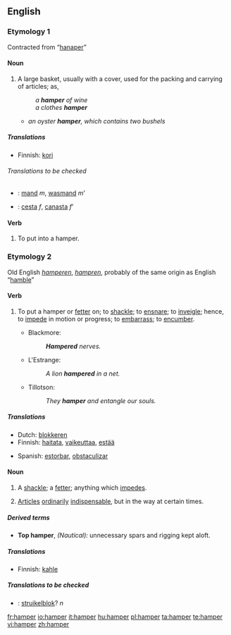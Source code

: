 ==English==

===Etymology 1===
Contracted from “[[hanaper]]”

====Noun====
{{en-noun}}

# A large basket, usually with a cover, used for the packing and carrying of articles; as,
#: ''a '''hamper''' of wine''
#: ''a clothes '''hamper'''''
#* ''an oyster '''hamper''', which contains two bushels''

=====Translations=====
{{trans-top|A large basket, usually with a cover, used for the packing and carrying of articles}}
*Finnish: [[kori]]
{{trans-mid}}
{{trans-bottom}}

======Translations to be checked======
{{checktrans}}
{{top}}
*{{ttbc|Dutch}}: [[mand]] ''m'', [[wasmand]] ''m'''
{{mid}}
*{{ttbc|Spanish}}: [[cesta]] ''f'', [[canasta]] ''f'''
{{bottom}}

====Verb====
{{en-verb}}

# {{transitive}} To put into a hamper.

===Etymology 2===
Old English ''[[hamperen]]'', ''[[hampren]]'', probably of the same origin as English “[[hamble]]”

====Verb====
{{en-verb}}

# {{transitive}} To put a hamper or [[fetter]] on; to [[shackle]]; to [[ensnare]]; to [[inveigle]]; hence, to [[impede]] in motion or progress; to [[embarrass]]; to [[encumber]].
#* Blackmore:
#*: '''''Hampered''' nerves.''
#* L'Estrange:
#*: ''A lion '''hampered''' in a net.''
#* Tillotson:
#*: ''They '''hamper''' and entangle our souls.''

=====Translations=====
{{trans-top|To put a hamper or fetter on; to shackle; to ensnare; to inveigle}}
*Dutch: [[blokkeren]]
*Finnish: [[haitata]], [[vaikeuttaa]], [[estää]]
{{trans-mid}}
*Spanish: [[estorbar]], [[obstaculizar]]
{{trans-bottom}}

====Noun====
{{en-noun}}

# A [[shackle]]; a [[fetter]]; anything which [[impede]]s.
# {{nautical}} [[articles|Articles]] [[ordinary|ordinarily]] [[indispensable]], but in the way at certain times. 

=====Derived terms=====
*'''Top hamper''', ''(Nautical):'' unnecessary spars and rigging kept aloft.

=====Translations=====
{{trans-top|A shackle; a fetter; anything which impedes}}
*Finnish: [[kahle]]
{{trans-mid}}
{{trans-bottom}}

{{trans-top|Articles ordinarily indispensable, but in the way at certain times}}
{{trans-mid}}
{{trans-bottom}}

=====Translations to be checked=====
{{checktrans}}
{{top}}
*{{ttbc|Dutch}}: [[struikelblok]]? ''n''
{{mid}}
{{bottom}}

[[fr:hamper]]
[[io:hamper]]
[[it:hamper]]
[[hu:hamper]]
[[pl:hamper]]
[[ta:hamper]]
[[te:hamper]]
[[vi:hamper]]
[[zh:hamper]]